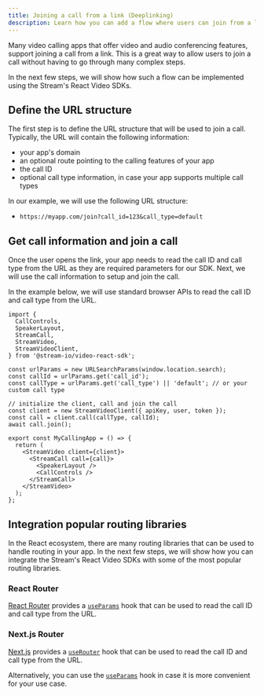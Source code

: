 ```yaml
---
title: Joining a call from a link (Deeplinking)
description: Learn how you can add a flow where users can join from a link.
---
```


Many video calling apps that offer video and audio conferencing features, support joining a call from a link.
This is a great way to allow users to join a call without having to go through many complex steps.

In the next few steps, we will show how such a flow can be implemented using the Stream's React Video SDKs.

## Define the URL structure

The first step is to define the URL structure that will be used to join a call.
Typically, the URL will contain the following information:

- your app's domain
- an optional route pointing to the calling features of your app
- the call ID
- optional call type information, in case your app supports multiple call types

In our example, we will use the following URL structure:

- `https://myapp.com/join?call_id=123&call_type=default`

## Get call information and join a call

Once the user opens the link, your app needs to read the call ID and call type from the URL as they are required parameters for our SDK.
Next, we will use the call information to setup and join the call.

In the example below, we will use standard browser APIs to read the call ID and call type from the URL.

```tsx
import {
  CallControls,
  SpeakerLayout,
  StreamCall,
  StreamVideo,
  StreamVideoClient,
} from '@stream-io/video-react-sdk';

const urlParams = new URLSearchParams(window.location.search);
const callId = urlParams.get('call_id');
const callType = urlParams.get('call_type') || 'default'; // or your custom call type

// initialize the client, call and join the call
const client = new StreamVideoClient({ apiKey, user, token });
const call = client.call(callType, callId);
await call.join();

export const MyCallingApp = () => {
  return (
    <StreamVideo client={client}>
      <StreamCall call={call}>
        <SpeakerLayout />
        <CallControls />
      </StreamCall>
    </StreamVideo>
  );
};
```

## Integration popular routing libraries

In the React ecosystem, there are many routing libraries that can be used to handle routing in your app.
In the next few steps, we will show how you can integrate the Stream's React Video SDKs with some of the most popular routing libraries.

### React Router

[React Router](https://reactrouter.com) provides a [`useParams`](https://reactrouter.com/en/main/hooks/use-params) hook that can be used to read the call ID and call type from the URL.

### Next.js Router

[Next.js](https://nextjs.org) provides a [`useRouter`](https://nextjs.org/docs/api-reference/next/router#userouter) hook that can be used to read the call ID and call type from the URL.

Alternatively, you can use the [`useParams`](https://nextjs.org/docs/app/api-reference/functions/use-params) hook in case it is more convenient for your use case.
